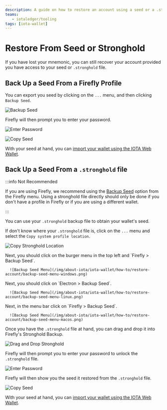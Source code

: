 ```yaml
---
description: A guide on how to restore an account using a seed or a .stronghold file.
teams:
   - iotaledger/tooling
tags: [iota-wallet]
---
```


# Restore From Seed or Stronghold

If you have lost your mnemonic, you can still recover your account provided you have access to your seed or
`.stronghold` file.

<Seed />

## Back Up a Seed From a Firefly Profile

You can export you seed by clicking on the `...` menu, and then clicking `Backup Seed`.

![Backup Seed](/img/about-iota/iota-wallet/how-to/restore-account/backup-seed-falafel.png)

Firefly will then prompt you to enter your password.

![Enter Password](/img/about-iota/iota-wallet/how-to/restore-account/enter-password.png)

![Copy Seed](/img/about-iota/iota-wallet/how-to/restore-account/copy-seed.png)

With your seed at hand, you can [import your wallet using the IOTA Web Wallet](../getting-started.mdx#importing-an-existing-wallet).

## Back Up a Seed From a `.stronghold` file

:::info Not Recommended

If you are using Firefly, we recommend using the [Backup Seed](#back-up-a-seed-from-a-firefly-profile) option from the Firefly menu.
Using a stronghold file directly should only be done if you don't have a profile in Firefly or if you are using a different wallet.

:::

You can use your `.stronghold` backup file to obtain your wallet's seed.

If don't know where your `.stronghold` file is, click on the `...` menu and select the `Copy system profile location`. 

![Copy Stronghold Location](/img/about-iota/iota-wallet/how-to/restore-account/copy-stronghold-location.png)

<Tabs groupId="os" queryString>
   <TabItem value="windows" label="Windows">
      Next, you should click on the burger menu in the top left and `Firefly > Backup Seed`.

      ![Backup Seed Menu](/img/about-iota/iota-wallet/how-to/restore-account/backup-seed-menu-windows.png)
   </TabItem>
   <TabItem value="linux" label="Linux">
      Next, you should click on `Electron > Backup Seed`.

      ![Backup Seed Menu](/img/about-iota/iota-wallet/how-to/restore-account/backup-seed-menu-linux.png)
   </TabItem>
   <TabItem value="macos" label="MacOS">
      Next, in the menu bar click on `Firefly > Backup Seed`.

      ![Backup Seed Menu](/img/about-iota/iota-wallet/how-to/restore-account/backup-seed-menu-macos.png)
   </TabItem>
</Tabs>

Once you have the `.stronghold` file at hand, you can drag and drop it into Firefly's Stronghold Backup.

![Drag and Drop Stronghold](/img/about-iota/iota-wallet/how-to/restore-account/drag-and-drop-stronghold.png)

Firefly will then prompt you to enter your password to unlock the `.stronghold` file.

![Enter Password](/img/about-iota/iota-wallet/how-to/restore-account/enter-password.png)

Firefly will then show you the seed it restored from the `.stronghold` file. 

![Copy Seed](/img/about-iota/iota-wallet/how-to/restore-account/copy-seed.png)

With your seed at hand, you can [import your wallet using the IOTA Web Wallet](../getting-started.mdx#importing-an-existing-wallet).
